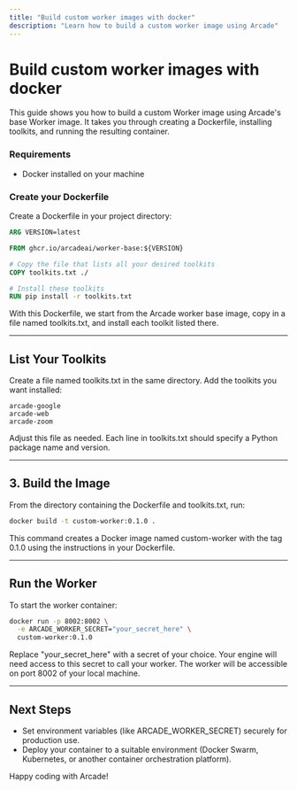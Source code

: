```yaml
---
title: "Build custom worker images with docker"
description: "Learn how to build a custom worker image using Arcade"
---
```



# Build custom worker images with docker

This guide shows you how to build a custom Worker image using Arcade's base Worker image. It takes you through creating a Dockerfile, installing toolkits, and running the resulting container.

<Steps>

### Requirements

- Docker installed on your machine

### Create your Dockerfile

Create a Dockerfile in your project directory:

```dockerfile
ARG VERSION=latest

FROM ghcr.io/arcadeai/worker-base:${VERSION}

# Copy the file that lists all your desired toolkits
COPY toolkits.txt ./

# Install these toolkits
RUN pip install -r toolkits.txt
```

With this Dockerfile, we start from the Arcade worker base image, copy in a file named toolkits.txt, and install each toolkit listed there.

---

## List Your Toolkits

Create a file named toolkits.txt in the same directory. Add the toolkits you want installed:

```
arcade-google
arcade-web
arcade-zoom
```

Adjust this file as needed. Each line in toolkits.txt should specify a Python package name and version.

---

## 3. Build the Image

From the directory containing the Dockerfile and toolkits.txt, run:

```bash
docker build -t custom-worker:0.1.0 .
```

This command creates a Docker image named custom-worker with the tag 0.1.0 using the instructions in your Dockerfile.

---

## Run the Worker

To start the worker container:

```bash
docker run -p 8002:8002 \
  -e ARCADE_WORKER_SECRET="your_secret_here" \
  custom-worker:0.1.0
```

Replace "your_secret_here" with a secret of your choice. Your engine will need access to this secret to call your worker. The worker will be accessible on port 8002 of your local machine.

</Steps>

---

## Next Steps

- Set environment variables (like ARCADE_WORKER_SECRET) securely for production use.
- Deploy your container to a suitable environment (Docker Swarm, Kubernetes, or another container orchestration platform).

Happy coding with Arcade!
